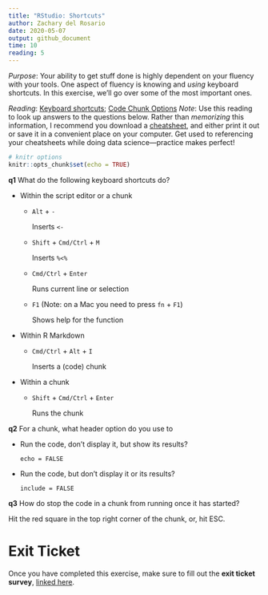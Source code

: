 ```yaml
---
title: "RStudio: Shortcuts"
author: Zachary del Rosario
date: 2020-05-07
output: github_document
time: 10
reading: 5
---
```


*Purpose*: Your ability to get stuff done is highly dependent on your fluency
with your tools. One aspect of fluency is knowing and *using* keyboard
shortcuts. In this exercise, we'll go over some of the most important ones.

*Reading*: [Keyboard
shortcuts](https://support.rstudio.com/hc/en-us/articles/200711853-Keyboard-Shortcuts); [Code Chunk Options](https://rmarkdown.rstudio.com/lesson-3.html)
*Note*: Use this reading to look up answers to the questions below. Rather than
*memorizing* this information, I recommend you download a
[cheatsheet](https://rstudio.com/wp-content/uploads/2016/01/rstudio-IDE-cheatsheet.pdf),
and either print it out or save it in a convenient place on your computer. Get
used to referencing your cheatsheets while doing data science---practice makes
perfect!

```r
# knitr options
knitr::opts_chunk$set(echo = TRUE)
```

__q1__ What do the following keyboard shortcuts do?

* Within the script editor or a chunk

    * `Alt` + `-`
    
      Inserts `<-`


    * `Shift` + `Cmd/Ctrl` + `M`
    
      Inserts `%<%`


    * `Cmd/Ctrl` + `Enter`
    
      Runs current line or selection


    * `F1` (Note: on a Mac you need to press `fn` + `F1`)
    
      Shows help for the function


* Within R Markdown

    * `Cmd/Ctrl` + `Alt` + `I`
    
      Inserts a (code) chunk


* Within a chunk

    * `Shift` + `Cmd/Ctrl` + `Enter`
    
      Runs the chunk


__q2__ For a chunk, what header option do you use to

* Run the code, don't display it, but show its results?

  `echo = FALSE`

* Run the code, but don't display it or its results?

  `include = FALSE`

__q3__ How do stop the code in a chunk from running once it has started?

  Hit the red square in the top right corner of the chunk, or, hit ESC.

<!-- include-exit-ticket -->
# Exit Ticket
<!-- -------------------------------------------------- -->

Once you have completed this exercise, make sure to fill out the **exit ticket survey**, [linked here](https://docs.google.com/forms/d/e/1FAIpQLSeuq2LFIwWcm05e8-JU84A3irdEL7JkXhMq5Xtoalib36LFHw/viewform?usp=pp_url&entry.693978880=e-setup04-rstudio-shortcuts-assignment.Rmd).
